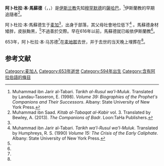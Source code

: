 {{Infobox saint
| name            = 阿卜杜拉·本·馬蘇德<br>{{lang|ar|عَبْد ٱللَّٰه ٱبْن مَسْعُود}}
| image           = Abdullah ibn Masud verliest vor den Quraisch in Mekka den Heiligen Qur'an (Miniatur aus Siyer-i-Nebi 1595 n.Chr.).jpg
| imagesize       = 
| alt             = 
| caption         = 阿卜杜拉·本·馬蘇德正在[[克爾白|克爾白]]當著[[古莱什|古莱什]]成員的面背誦[[古兰经|古兰经]]，圖片來自於{{link-en|西耶里·内比|Siyer-i Nebi}}中的一幅{{link-en|袖珍畫|miniature (illuminated manuscript)}}
| titles          = 穆罕默德的門徒
| birth_date      = 594年
| birth_place     = [[汉志_(沙特阿拉伯)|汉志]][[麥加|麥加]]
| death_date      = 653年
| death_place     = [[汉志_(沙特阿拉伯)|汉志]][[麦地那|麦地那]]
| venerated_in    = [[伊斯兰教|伊斯兰教]]
| influences      = [[穆罕默德|穆罕默德]] 
| influenced      = 
| major_shrine    = 
}}
'''阿卜杜拉·本·馬蘇德'''（{{lang-ar|عَبْد ٱللَّٰه ٱبْن مَسْعُود}}，{{transl|ar|ʿAbd Allāh ibn Masʿūd}}，{{bd|594年||653年||}}）是[[伊斯兰教|伊斯兰教]]先知[[穆罕默德|穆罕默德]]的[[薩哈巴|薩哈巴]]，<ref name="Tabari39">Muhammad ibn Jarir al-Tabari. ''Tarikh al-Rusul wa’l-Muluk''. Translated by Landau-Tasseron, E. (1998). ''Volume 39: Biographies of the Prophet's Companions and Their Successors''. Albany: State University of New York Press.</ref>{{Rp|289}}伊斯蘭教的早期追隨者<ref name="Saad3">Muhammad ibn Saad. ''Kitab al-Tabaqat al-Kabir'' vol. 3. Translated by Bewley, A. (2013). ''The Companions of Badr''. Loon:TaHa Publishers.</ref>{{Rp|115}}。

阿卜杜拉·本·馬蘇德生于[[麥加|麦加]]<ref name="Saad3" />{{Rp|121}}，出身于{{en-link|班努·塔米姆|Banu Tamim}}部落，{{Rp|14}}其父母社會地位低下<ref name="Tabari15">Muhammad ibn Jarir al-Tabari. ''Tarikh wa'l-Rusul wa'l-Muluk''. Translated by Humphreys, R. S. (1990) ''Volume 15: The Crisis of the Early Caliphate''. Albany: State University of New York Press.</ref> {{Rp|16}}。馬蘇德身材矮胖，皮肤黝黑，<ref name="Saad3" />{{Rp|120}}不過善於交際。{{Rp|1}}早在616年以前，馬蘇德就已皈依伊斯蘭教<ref name="Saad3" />{{Rp|115}}。

653年，阿卜杜拉·本·马苏德<ref name="Tabari15"/>{{Rp|99}}在[[麦地那|麦地那]]去世，并于去世的当天晚上埋葬在{{en-link|巴奇（墓地）|Al-Baqi'|巴奇}}<ref name="Saad3" />{{Rp|121}}。

== 参考文献 ==
{{Reflist|3}}
{{Authority control}}
[[Category:麦加人|Category:麦加人]]
[[Category:653年逝世|Category:653年逝世]]
[[Category:594年出生|Category:594年出生]]
[[Category:含有阿拉伯語的條目|Category:含有阿拉伯語的條目]]